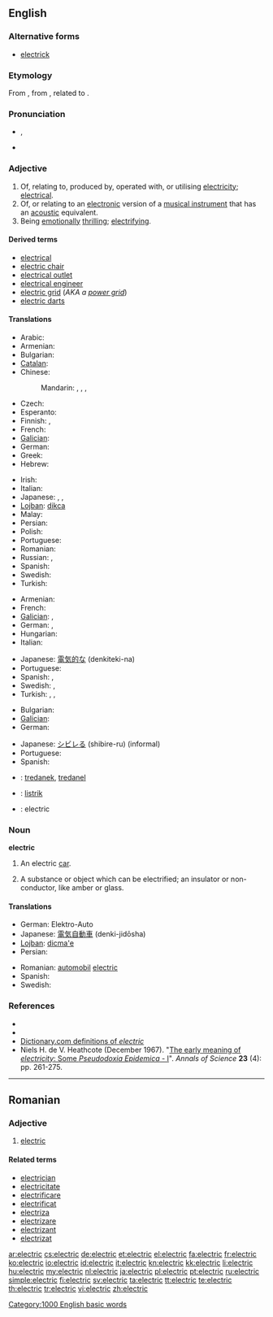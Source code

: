 ==English==

===Alternative forms===
* [[electrick]] {{qualifier|chiefly archaic}}

===Etymology===
From {{etyl|NL.}} {{term|electricus|ēlectricus|of amber|lang=la}}, from {{etyl|grc}} {{term|lang=grc|ἤλεκτρον|tr=ēlektron||amber|sc=polytonic}}, related to {{term|lang=grc|ἠλέκτωρ|tr=ēlektor||shining sun|sc=polytonic}}.

===Pronunciation===
* {{IPA|/ɪˈlɛktɹɪk/}}, {{SAMPA|/I"lEktrIk/}}
* {{audio|en-us-electric.ogg|Audio (US)}}

===Adjective===
{{en-adj|-}}

# Of, relating to, produced by, operated with, or utilising [[electricity]]; [[electrical]].
# Of, or relating to an [[electronic]] version of a [[musical instrument]] that has an [[acoustic]] equivalent.
# Being [[emotionally]] [[thrilling]]; [[electrifying]].

====Derived terms====
* [[electrical]]
* [[electric chair]]
* [[electrical outlet]]
* [[electrical engineer]]
* [[electric grid]] (''AKA a [[power grid]]'')
* [[electric darts]]

====Translations====
{{trans-top|electrical}}
* Arabic: {{t|ar|كهربائي|tr=kahrabaa'iy}}
* Armenian: {{t-|hy|էլեկտրական|tr=ēlektrakan}}
* Bulgarian: {{t|bg|електрически|tr=elektríčeski}}
* [[Catalan]]: {{t|ca|elèctric}}
* Chinese:
*: Mandarin: {{t|cmn|電動|sc=Hani}}, {{t|cmn|电动|tr=diàndòng|sc=Hani}}, {{t|cmn|電氣|sc=Hani}}, {{t|cmn|电气|tr=diànqì|sc=Hani}}
* Czech: {{t+|cs|elektrický|m}}
* Esperanto: {{t-|eo|elektra|xs=Esperanto}}
* Finnish: {{t-|fi|sähköinen}}, {{t|fi|sähkö-}}
* French: {{t+|fr|électrique}}
* [[Galician]]: {{t-|gl|eléctrico|xs=Galician}}
* German: {{t+|de|elektrisch}}
* Greek: {{t+|el|ηλεκτρικός|tr=ilektrikós}}
* Hebrew: {{t|he|חשמלי|tr=khashmalí}}
{{trans-mid}}
* Irish: {{t|ga|leictreach}}
* Italian: {{t+|it|elettrico}}
* Japanese: {{t|ja|電動の|tr=でんどうの, dendō-no}}, {{t|ja|電気的な|tr=でんきてきな, denkiteki-na}}, {{t|ja|エレクトリック|tr=erektrikku}}
* [[Lojban]]: [[dikca]]
* Malay: {{t-|ms|elektrik|xs=Malay}}
* Persian: {{t|fa|برقي|tr=barghi}}
* Polish: {{t+|pl|elektryczny}}
* Portuguese: {{t+|pt|elétrico}}
* Romanian: {{t|ro|electric}}
* Russian: {{t+|ru|электрический|tr=elektríčeskij}}, {{t|ru|электро-|tr=elektro-}}
* Spanish: {{t+|es|eléctrico}}
* Swedish: {{t+|sv|elektrisk}}
* Turkish: {{t-|tr|elektrikli}}
{{trans-bottom}}

{{trans-top|electronic (musical instrument)}}
* Armenian: {{t-|hy|էլեկտրական|tr=ēlektrakan}}
* French: {{t+|fr|électrique}}
* [[Galician]]: {{t-|gl|eléctrico|xs=Galician}} {{m}}, {{t-|gl|eléctrica|xs=Galician}} {{f}}
* German: {{t+|de|elektronisch}}, {{t+|de|elektrisch}}
* Hungarian: {{t|hu|elektromos}}
* Italian: {{t+|it|elettronico|m}}
{{trans-mid}}
* Japanese: [[電気的な]] (denkiteki-na)
* Portuguese: {{t+|pt|elétrico}}
* Spanish: {{t+|es|eléctrico}} {{gloss|guitars}}, {{t+|es|electrónico}} {{gloss|other than guitars}}
* Swedish: {{t+|sv|elektrisk}}, {{t-|sv|el-}}
* Turkish: {{t-|tr|elektrikli}}, {{t+|tr|elektrik}}, {{t-|tr|elektro-}}
{{trans-bottom}}

{{trans-top|emotionally thrilling}}
* Bulgarian: {{t|bg|наелектризиращ}}
* [[Galician]]: {{t+|gl|electrizante|xs=Galician}}
* German: {{t-|de|elektrisierend}}
{{trans-mid}}
* Japanese: [[シビレる]] (shibire-ru) (informal)
* Portuguese: {{t-|pt|eletrizante}}
* Spanish: {{t-|es|electrizante}}
{{trans-bottom}}

{{checktrans-top}}
* {{ttbc|br}}: [[tredanek]], [[tredanel]]
* {{ttbc|id}}: [[listrik]]
* {{ttbc|ia}}: electric
{{trans-bottom}}

===Noun===
'''electric'''

# {{rare}} An electric [[car]].
# {{archaic}} A substance or object which can be electrified; an insulator or non-conductor, like amber or glass.

====Translations====
{{trans-top|electric car}}
* German: Elektro-Auto
* Japanese: [[電気自動車]] (denki-jidōsha)
* [[Lojban]]: [[dicma'e]]
* Persian: {{t|fa|ماشين برقي|tr=mashine barghi}}
{{trans-mid}}
* Romanian: [[automobil]] [[electric]] {{n}}
* Spanish: {{t-|es|coche eléctrico|m}}
* Swedish: {{t|sv|elbil}}
{{trans-bottom}}

===References===
* {{R:Webster 1828}}
* {{R:Webster 1913}}
* [http://dictionary.reference.com/browse/electric Dictionary.com definitions of ''electric'']
* Niels H. de V. Heathcote (December 1967). "[http://dx.doi.org/10.1080/00033796700203316 The early meaning of ''electricity'': Some ''Pseudodoxia Epidemica'' - I]". ''Annals of Science'' '''23''' (4): pp. 261-275.

[[Category:1000 English basic words]]

----

==Romanian==

===Adjective===
{{ro-adj|mn}}

# [[#English|electric]]

====Related terms====
* [[electrician]]
* [[electricitate]]
* [[electrificare]]
* [[electrificat]]
* [[electriza]]
* [[electrizare]]
* [[electrizant]]
* [[electrizat]]

[[ar:electric]]
[[cs:electric]]
[[de:electric]]
[[et:electric]]
[[el:electric]]
[[fa:electric]]
[[fr:electric]]
[[ko:electric]]
[[io:electric]]
[[id:electric]]
[[it:electric]]
[[kn:electric]]
[[kk:electric]]
[[li:electric]]
[[hu:electric]]
[[my:electric]]
[[nl:electric]]
[[ja:electric]]
[[pl:electric]]
[[pt:electric]]
[[ru:electric]]
[[simple:electric]]
[[fi:electric]]
[[sv:electric]]
[[ta:electric]]
[[tt:electric]]
[[te:electric]]
[[th:electric]]
[[tr:electric]]
[[vi:electric]]
[[zh:electric]]